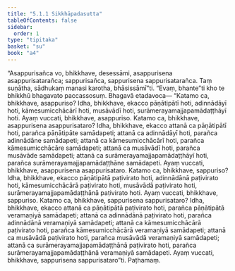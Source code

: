 ```yaml
---
title: "5.1.1 Sikkhāpadasutta"
tableOfContents: false
sidebar:
  order: 1
type: "tipitaka"
basket: "su"
book: "a4"
---
```



<DynamicBreadcrumb />

<Division number="201" book="a4" bookNo="15" page="539">

<Paragraph number="1310" book="a4">
“Asappurisañca vo, bhikkhave, desessāmi, asappurisena asappurisatarañca; sappurisañca, sappurisena sappurisatarañca. Taṃ suṇātha, sādhukaṃ manasi karotha, bhāsissāmī”ti. “Evaṃ, bhante”ti kho te bhikkhū bhagavato paccassosuṃ. Bhagavā etadavoca—
</Paragraph>

<Paragraph number="1311" book="a4">
“Katamo ca, bhikkhave, asappuriso? Idha, bhikkhave, ekacco pāṇātipātī hoti, adinnādāyī hoti, kāmesumicchācārī hoti, musāvādī hoti, surāmerayamajjapamādaṭṭhāyī hoti. Ayaṃ vuccati, bhikkhave, asappuriso.
</Paragraph>

<Paragraph number="1312" book="a4">
Katamo ca, bhikkhave, asappurisena asappurisataro? Idha, bhikkhave, ekacco attanā ca pāṇātipātī hoti, parañca pāṇātipāte samādapeti; attanā ca adinnādāyī hoti, parañca adinnādāne samādapeti; attanā ca kāmesumicchācārī hoti, parañca kāmesumicchācāre samādapeti; attanā ca musāvādī hoti, parañca musāvāde samādapeti; attanā ca surāmerayamajjapamādaṭṭhāyī hoti, parañca surāmerayamajjapamādaṭṭhāne samādapeti. Ayaṃ vuccati, bhikkhave, asappurisena asappurisataro.
</Paragraph>

<Paragraph number="1313" book="a4">
Katamo ca, bhikkhave, sappuriso? Idha, bhikkhave, ekacco pāṇātipātā paṭivirato hoti, adinnādānā paṭivirato hoti, kāmesumicchācārā paṭivirato hoti, musāvādā paṭivirato hoti, surāmerayamajjapamādaṭṭhānā paṭivirato hoti. Ayaṃ vuccati, bhikkhave, sappuriso.
</Paragraph>

<Paragraph number="1314" book="a4">
Katamo ca, bhikkhave, sappurisena sappurisataro? Idha, bhikkhave, ekacco attanā ca pāṇātipātā paṭivirato hoti, parañca pāṇātipātā veramaṇiyā samādapeti; attanā ca adinnādānā paṭivirato hoti, parañca adinnādānā veramaṇiyā samādapeti; attanā ca kāmesumicchācārā paṭivirato hoti, parañca kāmesumicchācārā veramaṇiyā samādapeti; attanā ca musāvādā paṭivirato hoti, parañca musāvādā veramaṇiyā samādapeti; attanā ca surāmerayamajjapamādaṭṭhānā paṭivirato hoti, parañca surāmerayamajjapamādaṭṭhānā veramaṇiyā samādapeti. Ayaṃ vuccati, bhikkhave, sappurisena sappurisataro”ti.

</Paragraph>
</Division>

<Paragraph number="1315" type="center" book="a4">
Paṭhamaṃ.
</Paragraph>